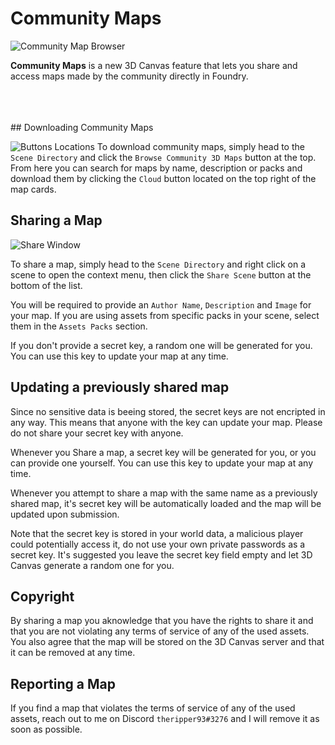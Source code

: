 
# Community Maps
<Image
  src='/images/communitymaps/mapbrowser.jpg'
  alt='Community Map Browser'
  className={styles.wikiimagesmall}
/>

**Community Maps** is a new 3D Canvas feature that lets you share and access maps 
made by the community directly in Foundry.

<br/>
<br/>
<br/>
## Downloading Community Maps

<Image
  src='/images/communitymaps/sharebrowse.jpg'
  alt='Buttons Locations'
  className={styles.wikiimagesmall}
/>
To download community maps, simply head to the `Scene Directory` and click the `Browse Community 3D Maps` button at the top.
From here you can search for maps by name, description or packs and download them by clicking the `Cloud` button located on the top right of the map cards.


## Sharing a Map
<Image
  src='/images/communitymaps/share.jpg'
  alt='Share Window'
  className={styles.wikiimagesmall}
/>

To share a map, simply head to the `Scene Directory` and right click on a scene to open the context menu, then click the `Share Scene` button at the bottom of the list.

You will be required to provide an `Author Name`, `Description` and `Image` for your map. If you are using assets from specific packs in your scene, select them in the `Assets Packs` section.

If you don't provide a secret key, a random one will be generated for you. You can use this key to update your map at any time.

## Updating a previously shared map

<Callout type='info' emoji='ℹ️'>
  Since no sensitive data is beeing stored, the secret keys are not encripted in any way. This means that anyone with the key can update your map. Please do not share your secret key with anyone.
</Callout>

Whenever you Share a map, a secret key will be generated for you, or you can provide one yourself. You can use this key to update your map at any time.

Whenever you attempt to share a map with the same name as a previously shared map, it's secret key will be automatically loaded and the map will be updated upon submission.

Note that the secret key is stored in your world data, a malicious player could potentially access it, do not use your own private passwords as a secret key. It's suggested you leave the secret key field empty and let 3D Canvas generate a random one for you.

## Copyright

By sharing a map you aknowledge that you have the rights to share it and that you are not violating any terms of service of any of the used assets. You also agree that the map will be stored on the 3D Canvas server and that it can be removed at any time.

## Reporting a Map

If you find a map that violates the terms of service of any of the used assets, reach out to me on Discord `theripper93#3276` and I will remove it as soon as possible.